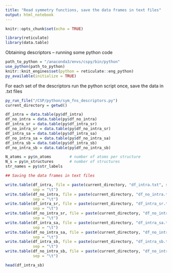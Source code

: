 ```yaml
---
title: "Read symmetry functions, save the data frames in text files"
output: html_notebook
---
```



```r
knitr::opts_chunk$set(echo = TRUE)
```

```r
library(reticulate)
library(data.table)
```


Obtaining descriptors -- running some python code
```r
path_to_python = "/anaconda3/envs/cspy/bin/python"
use_python(path_to_python)
knitr::knit_engines$set(python = reticulate::eng_python)
py_available(initialize = TRUE)

```

For each set of the descriptors run the python script once, save the data in .txt files
```r

py_run_file("/CSP/python/sym_fns_descriptors.py")
current_directory = getwd()

df_intra = data.table(py$df_intra)
df_no_intra = data.table(py$df_no_intra)
df_intra_sr = data.table(py$df_intra_sr)
df_no_intra_sr = data.table(py$df_no_intra_sr)
df_intra_sa = data.table(py$df_intra_sa)
df_no_intra_sa = data.table(py$df_no_intra_sa)
df_intra_sb = data.table(py$df_intra_sb)
df_no_intra_sb = data.table(py$df_no_intra_sb)

N_atoms = py$n_atoms        # number of atoms per structure
N_s = py$n_structures       # number of structures
str_names = py$str_labels

## Saving the data frames in text files

write.table(df_intra, file = paste(current_directory, "df_intra.txt", sep = ""),
            sep = "\t")
write.table(df_no_intra, file = paste(current_directory, "df_no_intra.txt", sep = ""),
            sep = "\t")
write.table(df_intra_sr, file = paste(current_directory, "df_intra_sr.txt", sep = ""),
            sep = "\t")
write.table(df_no_intra_sr, file = paste(current_directory, "df_no_intra_sr.txt", sep = ""),
            sep = "\t")
write.table(df_intra_sa, file = paste(current_directory, "df_intra_sa.txt", sep = ""),
            sep = "\t")
write.table(df_no_intra_sa, file = paste(current_directory, "df_no_intra_sa.txt", sep = ""),
            sep = "\t")
write.table(df_intra_sb, file = paste(current_directory, "df_intra_sb.txt", sep = ""),
            sep = "\t")
write.table(df_no_intra_sb, file = paste(current_directory, "df_no_intra_sb.txt", sep = ""),
            sep = "\t")

head(df_intra_sb)
            
```




